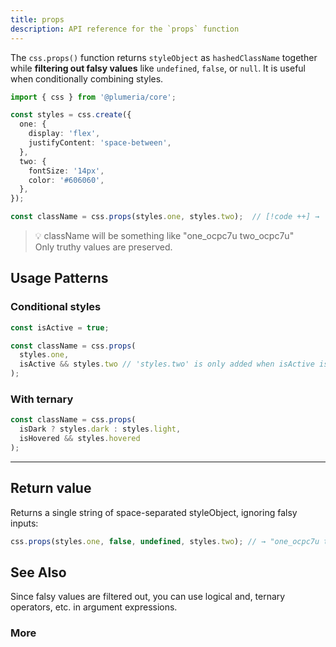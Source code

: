 ```yaml
---
title: props
description: API reference for the `props` function
---
```


The `css.props()` function returns `styleObject` as `hashedClassName` together while **filtering out falsy values** like `undefined`, `false`, or `null`. It is useful when conditionally combining styles.

```ts title="TypeScript"
import { css } from '@plumeria/core';

const styles = css.create({
  one: {
    display: 'flex',
    justifyContent: 'space-between',
  },
  two: {
    fontSize: '14px',
    color: '#606060',
  },
});

const className = css.props(styles.one, styles.two);  // [!code ++] →  "one_ocpc7u two_ocpc7u"
```

> 💡 className will be something like "one_ocpc7u two_ocpc7u"  
> Only truthy values are preserved.

## Usage Patterns

### Conditional styles

```ts
const isActive = true;

const className = css.props(
  styles.one,
  isActive && styles.two // 'styles.two' is only added when isActive is true
);
```

### With ternary

```ts
const className = css.props(
  isDark ? styles.dark : styles.light,
  isHovered && styles.hovered
);
```

---

## Return value
Returns a single string of space-separated styleObject, ignoring falsy inputs:

```ts
css.props(styles.one, false, undefined, styles.two); // → "one_ocpc7u two_ocpc7u"
```


## See Also

<Callout title="Good to know">
  Since falsy values are filtered out, you can use logical and, ternary
  operators, etc. in argument expressions.
</Callout>

### More

<Cards>
  <Card title="See more about css.create" href="/docs/reference/create" />
  <Card title="See more about css.pseudo" href="/docs/reference/pseudo" />
</Cards>
